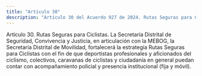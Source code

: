 ```yaml
---
title: "Artículo 30"
description: "Artículo 30 del Acuerdo 927 de 2024. Rutas Seguras para Ciclistas."
---
```


Artículo 30. Rutas Seguras para Ciclistas. La Secretaría Distrital de Seguridad,
Convivencia y Justicia, en articulación con la MEBOG, la Secretaría Distrital de Movilidad, fortalecerá la estrategia Rutas Seguras para Ciclistas con el fin de que deportistas profesionales y aficionados del ciclismo, colectivos, caravanas de ciclistas y ciudadanía en general puedan contar con acompañamiento policial y presencia institucional (fija y móvil).